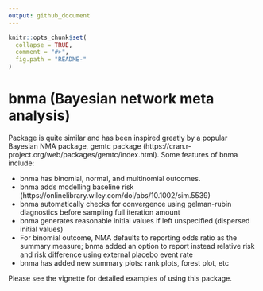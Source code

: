 ```yaml
---
output: github_document
---
```


<!-- README.md is generated from README.Rmd. Please edit that file -->

```r
knitr::opts_chunk$set(
  collapse = TRUE,
  comment = "#>",
  fig.path = "README-"
)
```

# bnma (Bayesian network meta analysis)

Package is quite similar and has been inspired greatly by a popular Bayesian NMA package, gemtc package (https://cran.r-project.org/web/packages/gemtc/index.html). Some features of bnma include:

- bnma has binomial, normal, and multinomial outcomes.
- bnma adds modelling baseline risk (https://onlinelibrary.wiley.com/doi/abs/10.1002/sim.5539)
- bnma automatically checks for convergence using gelman-rubin diagnostics before sampling full iteration amount
- bnma generates reasonable initial values if left unspecified (dispersed initial values)
- For binomial outcome, NMA defaults to reporting odds ratio as the summary measure; bnma added an option to report instead relative risk and risk difference using external placebo event rate 
- bnma has added new summary plots: rank plots, forest plot, etc

Please see the vignette for detailed examples of using this package.